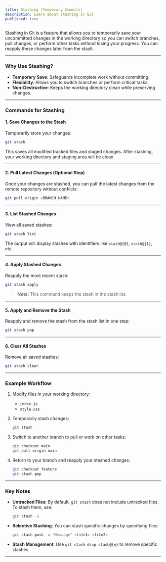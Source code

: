 ```yaml
---
title: Stashing (Temporary Commits)
description: Learn about stashing in Git
published: true
---
```


Stashing in Git is a feature that allows you to temporarily save your uncommitted changes in the working directory so you can switch branches, pull changes, or perform other tasks without losing your progress. You can reapply these changes later from the stash.

---

### **Why Use Stashing?**
- **Temporary Save**: Safeguards incomplete work without committing.  
- **Flexibility**: Allows you to switch branches or perform critical tasks.  
- **Non-Destructive**: Keeps the working directory clean while preserving changes.

---

### **Commands for Stashing**

#### **1. Save Changes to the Stash**
Temporarily store your changes:
```bash
git stash
```
This saves all modified tracked files and staged changes. After stashing, your working directory and staging area will be clean.

---

#### **2. Pull Latest Changes (Optional Step)**  
Once your changes are stashed, you can pull the latest changes from the remote repository without conflicts:  
```bash
git pull origin <BRANCH_NAME>
```

---

#### **3. List Stashed Changes**  
View all saved stashes:
```bash
git stash list
```
The output will display stashes with identifiers like `stash@{0}`, `stash@{1}`, etc.

---

#### **4. Apply Stashed Changes**  
Reapply the most recent stash:  
```bash
git stash apply
```
> **Note**: This command keeps the stash in the stash list.

---

#### **5. Apply and Remove the Stash**  
Reapply and remove the stash from the stash list in one step:  
```bash
git stash pop
```

---

#### **6. Clear All Stashes**  
Remove all saved stashes:  
```bash
git stash clear
```

---

### **Example Workflow**
1. Modify files in your working directory:
   - `index.js`
   - `style.css`

2. Temporarily stash changes:
   ```bash
   git stash
   ```

3. Switch to another branch to pull or work on other tasks:
   ```bash
   git checkout main
   git pull origin main
   ```

4. Return to your branch and reapply your stashed changes:
   ```bash
   git checkout feature
   git stash pop
   ```

---

### **Key Notes**
- **Untracked Files**: By default, `git stash` does not include untracked files. To stash them, use:
  ```bash
  git stash -u
  ```

- **Selective Stashing**: You can stash specific changes by specifying files:
  ```bash
  git stash push -m "Message" <file1> <file2>
  ```

- **Stash Management**: Use `git stash drop stash@{n}` to remove specific stashes.

---